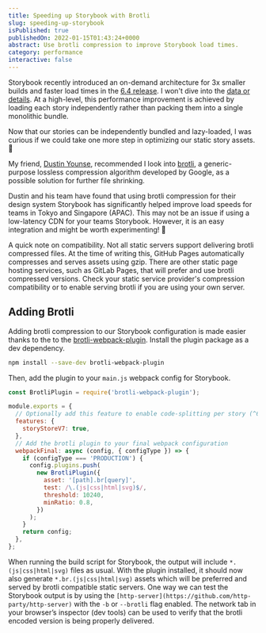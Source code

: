```yaml
---
title: Speeding up Storybook with Brotli
slug: speeding-up-storybook
isPublished: true
publishedOn: 2022-01-15T01:43:24+0000
abstract: Use brotli compression to improve Storybook load times.
category: performance
interactive: false
---
```



Storybook recently introduced an on-demand architecture for 3x smaller builds and faster load times in the [6.4 release](https://storybook.js.org/blog/storybook-6-4/). I won't dive into the [data or details](https://storybook.js.org/blog/storybook-on-demand-architecture/). At a high-level, this performance improvement is achieved by loading each story independently rather than packing them into a single monolithic bundle.

Now that our stories can be independently bundled and lazy-loaded, I was curious if we could take one more step in optimizing our static story assets. <span role="" aria-label="thinking and curious">🤔</span>

My friend, [Dustin Younse](https://twitter.com/milsyobtaf), recommended I look into [brotli](https://github.com/google/brotli), a generic-purpose lossless compression algorithm developed by Google, as a possible solution for further file shrinking.

Dustin and his team have found that using brotli compression for their design system Storybook has significantly helped improve load speeds for teams in Tokyo and Singapore (APAC). This may not be an issue if using a low-latency CDN for your teams Storybook. However, it is an easy integration and might be worth experimenting! <span role="img" aria-label="test tube">🧪</span>

<BlogCard>
  A quick note on compatibility. Not all static servers support delivering
  brotli compressed files. At the time of writing this, GitHub Pages
  automatically compresses and serves assets using gzip. There are other static
  page hosting services, such as GitLab Pages, that will prefer and use brotli
  compressed versions. Check your static service provider's compression
  compatibility or to enable serving brotli if you are using your own server.
</BlogCard>

## Adding Brotli

Adding brotli compression to our Storybook configuration is made easier thanks to the to the [brotli-webpack-plugin](https://www.npmjs.com/package/brotli-webpack-plugin). Install the plugin package as a dev dependency.

```bash
npm install --save-dev brotli-webpack-plugin
```

Then, add the plugin to your `main.js` webpack config for Storybook.

```js
const BrotliPlugin = require('brotli-webpack-plugin');

module.exports = {
  // Optionally add this feature to enable code-splitting per story (^6.4)
  features: {
    storyStoreV7: true,
  },
  // Add the brotli plugin to your final webpack configuration
  webpackFinal: async (config, { configType }) => {
    if (configType === 'PRODUCTION') {
      config.plugins.push(
        new BrotliPlugin({
          asset: '[path].br[query]',
          test: /\.(js|css|html|svg)$/,
          threshold: 10240,
          minRatio: 0.8,
        })
      );
    }
    return config;
  },
};
```

When running the build script for Storybook, the output will include `*.(js|css|html|svg)` files as usual. With the plugin installed, it should now also generate `*.br.(js|css|html|svg)` assets which will be preferred and served by brotli compatible static servers. One way we can test the Storybook output is by using the `[http-server](https://github.com/http-party/http-server)` with the `-b` or `--brotli` flag enabled. The network tab in your browser’s inspector (dev tools) can be used to verify that the brotli encoded version is being properly delivered.
